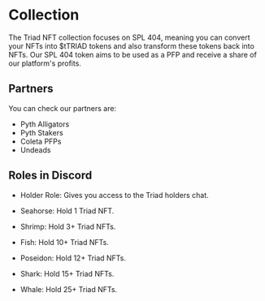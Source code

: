 
# Collection

The Triad NFT collection focuses on SPL 404, meaning you can convert your NFTs into $tTRIAD tokens and also transform these tokens back into NFTs.
Our SPL 404 token aims to be used as a PFP and receive a share of our platform's profits.

## Partners

You can check our partners are:

- Pyth Alligators
- Pyth Stakers
- Coleta PFPs
- Undeads

## Roles in Discord

- Holder Role: Gives you access to the Triad holders chat.

- Seahorse: Hold 1 Triad NFT.

- Shrimp: Hold 3+ Triad NFTs.

- Fish: Hold 10+ Triad NFTs.

- Poseidon: Hold 12+ Triad NFTs.

- Shark: Hold 15+ Triad NFTs.

- Whale: Hold 25+ Triad NFTs.
